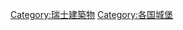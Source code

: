 {{Commonscat|Castles in Switzerland}}

[[Category:瑞士建築物|Category:瑞士建築物]]
[[Category:各国城堡|Category:各国城堡]]